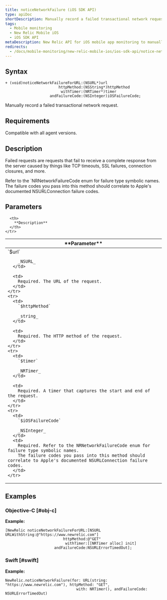 ```yaml
---
title: noticeNetworkFailure (iOS SDK API)
type: apiDoc
shortDescription: Manually record a failed transactional network request.
tags:
  - Mobile monitoring
  - New Relic Mobile iOS
  - iOS SDK API
metaDescription: New Relic API for iOS mobile app monitoring to manually record a failed transactional network request.
redirects:
  - /docs/mobile-monitoring/new-relic-mobile-ios/ios-sdk-api/notice-network-failure-ios-sdk-api
---
```


## Syntax

```
+ (void)noticeNetworkFailureForURL:(NSURL*)url
                        httpMethod:(NSString*)httpMethod
                         withTimer:(NRTimer*)timer
                    andFailureCode:(NSInteger)iOSFailureCode;
```

Manually record a failed transactional network request.

## Requirements

Compatible with all agent versions.

## Description

Failed requests are requests that fail to receive a complete response from
the server caused by things like TCP timeouts, SSL failures, connection closures, and more.

Refer to the `NRNetworkFailureCode enum for failure type symbolic names.
The failure codes you pass into this method should correlate to Apple's documented
NSURLConnection failure codes.

## Parameters

<table>
  <thead>
    <tr>
      <th width={200}>
        **Parameter**
      </th>

      <th>
        **Description**
      </th>
    </tr>
  </thead>

  <tbody>
    <tr>
      <td>
        `$url`

        _NSURL_
      </td>

      <td>
        Required. The URL of the request.
      </td>
    </tr>
    <tr>
      <td>
        `$httpMethod`

        _string_
      </td>

      <td>
        Required. The HTTP method of the request.
      </td>
    </tr>
    <tr>
      <td>
        `$timer`

        _NRTimer_
      </td>

      <td>
        Required. A timer that captures the start and end of the request.
      </td>
    </tr>
    <tr>
      <td>
        `$iOSFailureCode`

        _NSInteger_
      </td>
      <td>
        Required. Refer to the NRNetworkFailureCode enum for failure type symbolic names. 
        The failure codes you pass into this method should correlate to Apple's documented NSURLConnection failure codes.
      </td>
    </tr>
  </tbody>
</table>

## Examples

### Objective-C [#obj-c]

**Example:**

```
[NewRelic noticeNetworkFailureForURL:[NSURL URLWithString:@"https://www.newrelic.com"]
                          httpMethod:@"GET"
                           withTimer:[[NRTimer alloc] init]
                      andFailureCode:NSURLErrorTimedOut];
```

### Swift [#swift]


**Example:**

```
NewRelic.noticeNetworkFailure(for: URL(string: "https://www.newrelic.com"), httpMethod: "GET",
                                with: NRTimer(), andFailureCode: NSURLErrorTimedOut)
```
